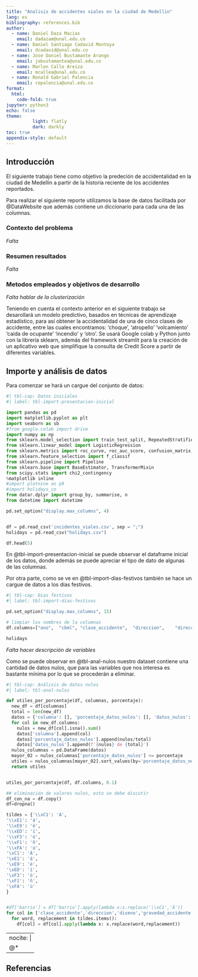 ```yaml
---
title: "Analisis de accidentes viales en la ciudad de Medellin"
lang: es    
bibliography: references.bib
author:
  - name: Daniel Daza Macias
    email: dadazam@unal.edu.co
  - name: Daniel Santiago Cadavid Montoya
    email: dcadavid@unal.edu.co
  - name: Jose Daniel Bustamante Arango
    email: jobustamantea@unal.edu.co
  - name: Marlon Calle Areiza
    email: mcallea@unal.edu.co
  - name: Ronald Gabriel Palencia
    email: ropalencia@unal.edu.co
format:
  html:
    code-fold: true
jupyter: python3
echo: false
theme:
          light: flatly
          dark: darkly
toc: true
appendix-style: default
---
```


## Introducción

El siguiente trabajo tiene como objetivo la predeción de accidentalidad en la ciudad de Medellín a partir de la historia reciente de los accidentes reportados.

Para realizar el siguiente reporte utilizamos la base de datos facilitada por @DataWebsite que además contiene un diccionario para cada una de las columnas.

### Contexto del problema

*Falta*

### Resumen resultados

*Falta*

### Metodos empleados y objetivos de desarrollo

*Falta hablar de la clusterización*

Teniendo en cuenta el contexto anterior en el siguiente trabajo se desarollará un modelo predictivo, basados en técnicas de aprendizaje estadístico, para así obtener la accidentalidad de una de cinco clases de accidente, entre las cuales encontramos: 'choque', 'atropello' 'volcamiento' 'caida de ocupante' 'incendio' y 'otro'. Se usará Google colab y Python junto con la librería sklearn, además del framework streamlit para la creación de un aplicativo web que simplifique la consulta de Credit Score a partir de diferentes variables.

## Importe y análisis de datos

Para comenzar se hará un cargue del conjunto de datos:

```python
#| tbl-cap: Datos iniciales
#| label: tbl-import-presentacion-inicial

import pandas as pd
import matplotlib.pyplot as plt
import seaborn as sb
#from google.colab import drive
import numpy as np
from sklearn.model_selection import train_test_split, RepeatedStratifiedKFold, cross_val_score
from sklearn.linear_model import LogisticRegression
from sklearn.metrics import roc_curve, roc_auc_score, confusion_matrix, precision_recall_curve, auc
from sklearn.feature_selection import f_classif
from sklearn.pipeline import Pipeline
from sklearn.base import BaseEstimator, TransformerMixin
from scipy.stats import chi2_contingency
%matplotlib inline
#import plotnine as p9
#import holidays_co
from datar.dplyr import group_by, summarise, n
from datetime import datetime

pd.set_option("display.max_columns", 4)


df = pd.read_csv('incidentes_viales.csv', sep = ";")
holidays = pd.read_csv("holidays.csv")

df.head(5)
```

En @tbl-import-presentacion-inicial se puede observar el dataframe inicial de los datos, donde además se puede apreciar el tipo de dato de algunas de las columnas.

Por otra parte, como se ve en @tbl-import-dias-festivos  también se hace un cargue de datos a los días festivos.


```python
#| tbl-cap: Dias festivos
#| label: tbl-import-dias-festivos 

pd.set_option("display.max_columns", 15)

# limpiar los nombres de la columnas 
df.columns=["ano",	"cbml",	"clase_accidente",	"direccion",	"direccion_encasillada",	"diseno","expediente",	"fecha_accidente",	"fecha_accidentes",	"gravedad_accidente",	"mes",	"nro_radicado",	"numcomuna",	"barrio",	"comuna",	"location",	"x",	"y"]

holidays
```


*Falta hacer descripción de variables*

Como se puede observar en @tbl-anal-nulos nuestro dataset contiene una cantidad de datos nulos, que para las variables que nos interesa es bastante mínima por lo que se procederán a eliminar. 

```python
#| tbl-cap: Análisis de datos nulos
#| label: tbl-anal-nulos 

def utiles_por_porcentaje(df, columnas, porcentaje):
  new_df = df[columnas]
  total = len(new_df)
  datos = {'columna': [], 'porcentaje_datos_nulos': [], 'datos_nulos': []}
  for col in new_df.columns:
    nulos = new_df[col].isna().sum()
    datos['columna'].append(col)
    datos['porcentaje_datos_nulos'].append(nulos/total)
    datos['datos_nulos'].append(f'{nulos} de {total}')
  nulos_columnas = pd.DataFrame(datos)
  mayor_02 = nulos_columnas['porcentaje_datos_nulos'] <= porcentaje
  utiles = nulos_columnas[mayor_02].sort_values(by='porcentaje_datos_nulos')
  return utiles


utiles_por_porcentaje(df, df.columns, 0.1)
```

```python




## eliminación de valores nulos, esto se debe discutir 
df_con_na = df.copy()
df=dropna()

tildes = {'\\xC1': 'Á',
'\\xE1': 'á',
'\\xE9': 'é',
'\\xED': 'í',
'\\xF3': 'ó',
'\\xF1': 'ñ',
'\\xFA': 'ú',
'\xC1': 'Á',
'\xE1': 'á',
'\xE9': 'é',
'\xED': 'í',
'\xF3': 'ó',
'\xF1': 'ñ',
'\xFA': 'ú'
}


#df['barrio'] = df['barrio'].apply(lambda x:x.replace('\\xC1','Á'))
for col in ['clase_accidente','direccion','diseno','gravedad_accidente','barrio','comuna']:
  for word, replacement in tildes.items():
    df[col] = df[col].apply(lambda x: x.replace(word,replacement))

```


















---
nocite: |
  @*
---

## Referencias

::: {#refs}
:::